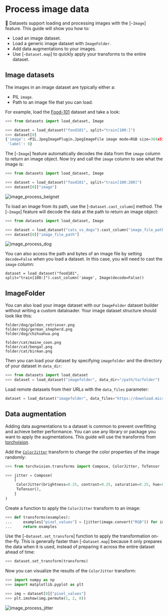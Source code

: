 # Process image data

🤗 Datasets support loading and processing images with the [`~Image`] feature. This guide will show you how to:

- Load an image dataset.
- Load a generic image dataset with `ImageFolder`.
- Add data augmentations to your images.
- Use [`~Dataset.map`] to quickly apply your transforms to the entire dataset.

## Image datasets

The images in an image dataset are typically either a:

- PIL `image`.
- Path to an image file that you can load. 

For example, load the [Food-101](https://huggingface.co/datasets/food101) dataset and take a look:

```py
>>> from datasets import load_dataset, Image

>>> dataset = load_dataset("food101", split="train[100:]")
>>> dataset[0]
{'image': <PIL.JpegImagePlugin.JpegImageFile image mode=RGB size=384x512 at 0x7FC45AB5C590>,
 'label': 6}
```

The [`~Image`] feature automatically decodes the data from the `image` column to return an image object. Now try and call the `image` column to see what the image is:

```py
>>> from datasets import load_dataset, Image

>>> dataset = load_dataset("food101", split="train[100:200]")
>>> dataset[0]["image"]
```

![image_process_beignet](https://huggingface.co/datasets/huggingface/documentation-images/resolve/main/image_process_beignet.png)


To load an image from its path, use the [`~Dataset.cast_column`] method. The [`~Image`] feature will decode the data at the path to return an image object:

```py
>>> from datasets import load_dataset, Image

>>> dataset = load_dataset("cats_vs_dogs").cast_column("image_file_path", Image())
>>> dataset[0]["image_file_path"]
```

![image_process_dog](https://huggingface.co/datasets/huggingface/documentation-images/resolve/main/image_process_dog.png)

<Tip>

You can also access the path and bytes of an image file by setting `decode=False` when you load a dataset. In this case, you will need to cast the `image` column:

`dataset = load_dataset("food101", split="train[100:]").cast_column('image', Image(decode=False))`

</Tip>

## ImageFolder

You can also load your image dataset with our `ImageFolder` dataset builder without writing a custom dataloader. Your image dataset structure should look like this:

```
folder/dog/golden_retriever.png
folder/dog/german_shepherd.png
folder/dog/chihuahua.png

folder/cat/maine_coon.png
folder/cat/bengal.png
folder/cat/birman.png
```

Then you can load your dataset by specifying `imagefolder` and the directory of your dataset in `data_dir`:

```py
>>> from datasets import load_dataset
>>> dataset = load_dataset("imagefolder", data_dir="/path/to/folder")
```

Load remote datasets from their URLs with the `data_files` parameter:

```py
dataset = load_dataset("imagefolder", data_files="https://download.microsoft.com/download/3/E/1/3E1C3F21-ECDB-4869-8368-6DEBA77B919F/kagglecatsanddogs_3367a.zip", split="train")
```

## Data augmentation

Adding data augmentations to a dataset is common to prevent overfitting and achieve better performance. You can use any library or package you want to apply the augmentations. This guide will use the transforms from [torchvision](https://pytorch.org/vision/stable/transforms.html).

Add the [`ColorJitter`](https://pytorch.org/vision/stable/transforms.html#torchvision.transforms.ColorJitter) transform to change the color properties of the image randomly:

```py
>>> from torchvision.transforms import Compose, ColorJitter, ToTensor

>>> jitter = Compose(
    [
     ColorJitter(brightness=0.25, contrast=0.25, saturation=0.25, hue=0.7),
     ToTensor(),
    ]
)
```

Create a function to apply the `ColorJitter` transform to an image:

```py
>>> def transforms(examples):
...     examples["pixel_values"] = [jitter(image.convert("RGB")) for image in examples["image"]]
...     return examples
```

Use the [`~Dataset.set_transform`] function to apply the transformation on-the-fly. This is generally faster than [`~Dataset.map`] because it only prepares the data when it is used, instead of preparing it across the entire dataset ahead of time:

```py
>>> dataset.set_transform(transforms)
```

Now you can visualize the results of the `ColorJitter` transform:

```py
>>> import numpy as np
>>> import matplotlib.pyplot as plt

>>> img = dataset[0]["pixel_values"]
>>> plt.imshow(img.permute(1, 2, 0))
```

![image_process_jitter](https://huggingface.co/datasets/huggingface/documentation-images/resolve/main/image_process_dog.png)